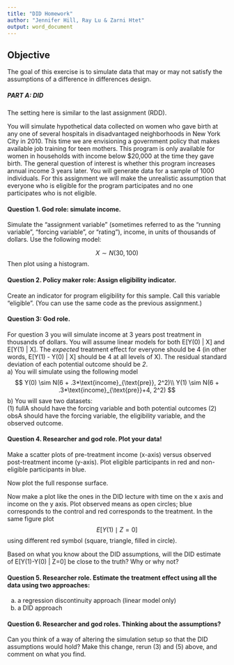 ---
title: "DID Homework"
author: "Jennifer Hill, Ray Lu & Zarni Htet"
output: word_document
---
## Objective 
The goal of this exercise is to simulate data that may or may not satisfy the assumptions of a difference in differences design.

##### PART A: DID
The setting here is similar to the last assignment (RDD).

You will simulate hypothetical data collected on women who gave birth at any one of several hospitals in disadvantaged neighborhoods in New York City in 2010. This time we are envisioning a government policy that makes available job training for teen mothers.  This program is only available for women in households with income below $20,000 at the time they gave birth. The general question of interest is whether this program increases annual income 3 years later.  You will generate data for a sample of 1000 individuals. For this assignment we will make the unrealistic assumption that everyone who is eligible for the program participates and no one participates who is not eligible.  

#### Question 1. God role: simulate income.
Simulate the "assignment variable" (sometimes referred to as the "running variable", "forcing variable", or "rating"), income, in units of thousands of dollars.  Use the following model:

$$ 
X \sim N(30,100)
$$
Then plot using a histogram.


#### Question 2. Policy maker role:  Assign eligibility indicator.
Create an indicator for program eligibility for this sample.  Call this variable "eligible".  (You can use the same code as the previous assignment.)

#### Question 3:  God role.
For question 3 you will simulate income at 3 years post treatment in thousands of dollars. You will assume linear models for both E[Y(0) | X] and E[Y(1) | X].  The *expected* treatment effect for everyone should be 4 (in other words, E[Y(1) - Y(0) | X] should be 4 at all levels of X).  The residual standard deviation of each  potential outcome should be *2*.  
  a) You will simulate using the following model
$$
  Y(0) \sim N(6 + .3*\text{income}_{\text{pre}}, 2^2)\\
  Y(1) \sim N(6 + .3*\text{income}_{\text{pre}}+4, 2^2)
$$
  b) You will save two datasets:  
      (1) fullA should have the forcing variable and both potential outcomes
      (2) obsA should have the forcing variable, the eligibility variable,        and the observed outcome.

#### Question 4.  Researcher and god role. Plot your data!
Make a scatter plots of pre-treatment income (x-axis) versus observed post-treatment income (y-axis). Plot eligible participants in red and non-eligible participants in blue.


Now plot the full response surface.

Now make a plot like the ones in the DID lecture with time on the x axis and income on the y axis.  Plot observed means as open circles; blue corresponds to the control and red corresponds to the treatment.  In the same figure plot 
$$E[Y(1) \mid  Z=0]$$ 
using different red symbol (square, triangle, filled in circle).

Based on what you know about the DID assumptions, will the DID estimate of E[Y(1)-Y(0) | Z=0] be close to the truth?  Why or why not?

#### Question 5.  Researcher role.  Estimate the treatment effect using all the data using two approaches:
  a) a regression discontinuity approach (linear model only)
  b) a DID approach
  
#### Question 6.  Researcher and god roles.  Thinking about the assumptions?
Can you think of a way of altering the simulation setup so that the DID assumptions would hold? Make this change, rerun (3) and (5) above, and comment on what you find.
